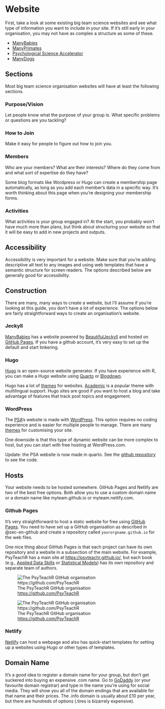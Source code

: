 # Website {#sec-en-website}

First, take a look at some existing big team science websites and see what type of information you want to include in your site. If it's still early in your organisation, you may not have as complex a structure as some of these.

* [ManyBabies](https://manybabies.github.io)
* [ManyPrimates](https://manyprimates.github.io/)
* [Psychological Science Accelerator](https://psysciacc.org/)
* [ManyDogs](https://manydogsproject.github.io/)

## Sections

Most big team science organisation websites will have at least the following sections.

### Purpose/Vision

Let people know what the purpose of your group is. What specific problems or questions are you tackling?

### How to Join

Make it easy for people to figure out how to join you.

### Members

Who are your members? What are their interests? Where do they come from and what sort of expertise do they have?

Some blog formats like Wordpress or Hugo can create a membership page automatically, as long as you add each member's data in a specific way. It's worth thinking about this page when you're designing your membership forms. 

### Activities

What activities is your group engaged in? At the start, you probably won't have much more than plans, but think about structuring your website so that it will be easy to add in new projects and outputs.

## Accessibility

Accessibility is very important for a website. Make sure that you're adding descriptive alt text to any images and using web templates that have a semantic structure for screen readers. The options described below are generally good for accessibility.

## Construction

There are many, many ways to create a website, but I'll assume if you're looking at this guide, you don't have a lot of experience. The options below are fairly straightforward ways to create an organisation's website.


### Jeckyll

[ManyBabies](https://manybabies.github.io) has a website powered by [BeautifulJeckyll](https://beautifuljekyll.com/) and hosted on [GitHub Pages](https://pages.github.com/). If you have a github account, it's very easy to set up the default and start tinkering.

### Hugo

[Hugo](https://gohugo.io/) is an open-source website generator. If you have experience with R, you can make a Hugo website using [Quarto](https://quarto.org/docs/reference/formats/markdown/hugo.html) or [Blogdown](https://bookdown.org/yihui/blogdown/).

Hugo has a lot of [themes](https://themes.gohugo.io/) for websites. [Academic](https://themes.gohugo.io/themes/starter-hugo-academic/) is a popular theme with multilingual support. Hugo sites are good if you want to host a blog and take advantage of features that track post topics and engagement.


### WordPress {#sec-en-wordpress}

The [PSA](https://psysciacc.org/)'s website is made with [WordPress](https://wordpress.com/). This option requires no coding experience and is easier for multiple people to manage. There are many [themes](https://en-gb.wordpress.org/themes/) for customising your site.

One downside is that this type of dynamic website can be more complex to host, but you can start with free hosting at WordPress.com.

Update: the PSA website is now made in quarto. See the [github repository](https://github.com/psysciacc/psysciacc.github.io) to see the code.

## Hosts

Your website needs to be hosted somewhere. GitHub Pages and Netlify are two of the best free options. Both allow you to use a custom domain name or a domain name like myteam.github.io or myteam.netlify.com.

### Github Pages {#sec-en-github-pages}

It's very straightforward to host a static website for free using [GitHub Pages](https://pages.github.com/). You need to have set up a GitHub organisation as described in @sec-en-github and create a repository called `yourorgname.github.io` for the web files. 

One nice thing about GitHub Pages is that each project can have its own repository and a website in a subsection of the main website. For example, PsyTeachR has a main site at <https://psyteachr.github.io/>, but each book (e.g., [Applied Data Skills](https://psyteachr.github.io/ads/) or [Statistical Models](https://psyteachr.github.io/stat-models/)) has its own repository and separate team of authors. 

::: {.light-mode}
![The PsyTeachR GitHub organisation <https://github.com/PsyTeachR>](images/github-org-light.png){fig-alt="A screenshot of the GitHub interface for the PsyTeachR organisation showing the readme, pinned repositories, and members; see https://github.com/PsyTeachR for full text"}
:::

::: {.dark-mode}
![The PsyTeachR GitHub organisation <https://github.com/PsyTeachR>](images/github-org-dark.png){fig-alt="A screenshot of the GitHub interface for the PsyTeachR organisation showing the readme, pinned repositories, and members; see https://github.com/PsyTeachR for full text"}
:::



### Netlify

[Netlify](https://app.netlify.com/) can host a webpage and also has quick-start templates for setting up a websites using Hugo or other types of templates. 


## Domain Name {#sec-en-domain}

It's a good idea to register a domain name for your group, but don't get suckered into buying an expensive .com name. Go to [GoDaddy](https://www.godaddy.com) (or your favourite domain registrar) and type in the name you're using for social media. They will show you all of the domain endings that are available for that name and their prices. The .info domain is usually about £10 per year, but there are hundreds of options (.tires is bizarrely expensive).
